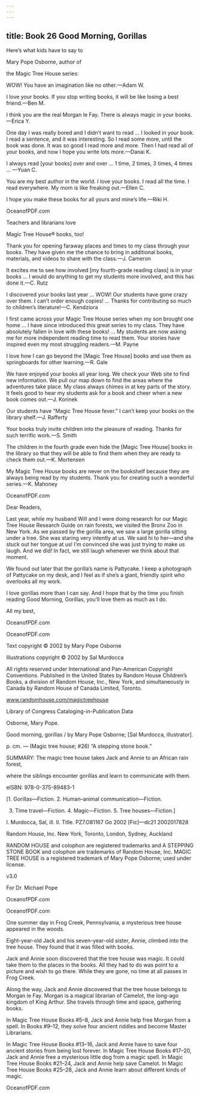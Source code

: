 ```yaml
---
---
---
```

title: Book 26 Good Morning, Gorillas
---




Here’s what kids have to say to

Mary Pope Osborne, author of

the Magic Tree House series:

WOW! You have an imagination like no other.—Adam W.

I love your books. If you stop writing books, it will be like losing a best friend.—Ben M.

I think you are the real Morgan le Fay. There is always magic in your books.—Erica Y.

One day I was really bored and I didn’t want to read … I looked in your book. I read a sentence, and it was interesting. So I read some more, until the book was done. It was so good I read more and more. Then I had read all of your books, and now I hope you write lots more.—Danai K.

I always read [your books] over and over … 1 time, 2 times, 3 times, 4 times … —Yuan C.

You are my best author in the world. I love your books. I read all the time. I read everywhere. My mom is like freaking out.—Ellen C.

I hope you make these books for all yours and mine’s life.—Riki H.



OceanofPDF.com





Teachers and librarians love

Magic Tree House® books, too!

Thank you for opening faraway places and times to my class through your books. They have given me the chance to bring in additional books, materials, and videos to share with the class.—J. Cameron

It excites me to see how involved [my fourth-grade reading class] is in your books … I would do anything to get my students more involved, and this has done it.—C. Rutz

I discovered your books last year … WOW! Our students have gone crazy over them. I can’t order enough copies! … Thanks for contributing so much to children’s literature!—C. Kendziora

I first came across your Magic Tree House series when my son brought one home … I have since introduced this great series to my class. They have absolutely fallen in love with these books! … My students are now asking me for more independent reading time to read them. Your stories have inspired even my most struggling readers.—M. Payne

I love how I can go beyond the [Magic Tree House] books and use them as springboards for other learning.—R. Gale

We have enjoyed your books all year long. We check your Web site to find new information. We pull our map down to find the areas where the adventures take place. My class always chimes in at key parts of the story. It feels good to hear my students ask for a book and cheer when a new book comes out.—J. Korinek

Our students have “Magic Tree House fever.” I can’t keep your books on the library shelf.—J. Rafferty

Your books truly invite children into the pleasure of reading. Thanks for such terrific work.—S. Smith

The children in the fourth grade even hide the [Magic Tree House] books in the library so that they will be able to find them when they are ready to check them out.—K. Mortensen

My Magic Tree House books are never on the bookshelf because they are always being read by my students. Thank you for creating such a wonderful series.—K. Mahoney



OceanofPDF.com





Dear Readers,





Last year, while my husband Will and I were doing research for our Magic Tree House Research Guide on rain forests, we visited the Bronx Zoo in New York. As we passed by the gorilla area, we saw a large gorilla sitting under a tree. She was staring very intently at us. We said hi to her—and she stuck out her tongue at us! I’m convinced she was just trying to make us laugh. And we did! In fact, we still laugh whenever we think about that moment.

We found out later that the gorilla’s name is Pattycake. I keep a photograph of Pattycake on my desk, and I feel as if she’s a giant, friendly spirit who overlooks all my work.

I love gorillas more than I can say. And I hope that by the time you finish reading Good Morning, Gorillas, you’ll love them as much as I do.





All my best,





OceanofPDF.com





OceanofPDF.com





Text copyright © 2002 by Mary Pope Osborne

Illustrations copyright © 2002 by Sal Murdocca

All rights reserved under International and Pan-American Copyright Conventions. Published in the United States by Random House Children’s Books, a division of Random House, Inc., New York, and simultaneously in Canada by Random House of Canada Limited, Toronto.

www.randomhouse.com/magictreehouse

Library of Congress Cataloging-in-Publication Data

Osborne, Mary Pope.

Good morning, gorillas / by Mary Pope Osborne; [Sal Murdocca, illustrator].

p. cm. — (Magic tree house; #26) “A stepping stone book.”

SUMMARY: The magic tree house takes Jack and Annie to an African rain forest,

where the siblings encounter gorillas and learn to communicate with them.

eISBN: 978-0-375-89483-1

[1. Gorillas—Fiction. 2. Human–animal communication—Fiction.

3. Time travel—Fiction. 4. Magic—Fiction. 5. Tree houses—Fiction.]

I. Murdocca, Sal, ill. II. Title. PZ7.O81167 Go 2002 [Fic]—dc21 2002017828

Random House, Inc. New York, Toronto, London, Sydney, Auckland

RANDOM HOUSE and colophon are registered trademarks and A STEPPING STONE BOOK and colophon are trademarks of Random House, Inc. MAGIC TREE HOUSE is a registered trademark of Mary Pope Osborne; used under license.

v3.0




For Dr. Michael Pope



OceanofPDF.com





OceanofPDF.com





One summer day in Frog Creek, Pennsylvania, a mysterious tree house appeared in the woods.

Eight-year-old Jack and his seven-year-old sister, Annie, climbed into the tree house. They found that it was filled with books.

Jack and Annie soon discovered that the tree house was magic. It could take them to the places in the books. All they had to do was point to a picture and wish to go there. While they are gone, no time at all passes in Frog Creek.

Along the way, Jack and Annie discovered that the tree house belongs to Morgan le Fay. Morgan is a magical librarian of Camelot, the long-ago kingdom of King Arthur. She travels through time and space, gathering books.

In Magic Tree House Books #5–8, Jack and Annie help free Morgan from a spell. In Books #9–12, they solve four ancient riddles and become Master Librarians.

In Magic Tree House Books #13–16, Jack and Annie have to save four ancient stories from being lost forever. In Magic Tree House Books #17–20, Jack and Annie free a mysterious little dog from a magic spell. In Magic Tree House Books #21–24, Jack and Annie help save Camelot. In Magic Tree House Books #25–28, Jack and Annie learn about different kinds of magic.



OceanofPDF.com